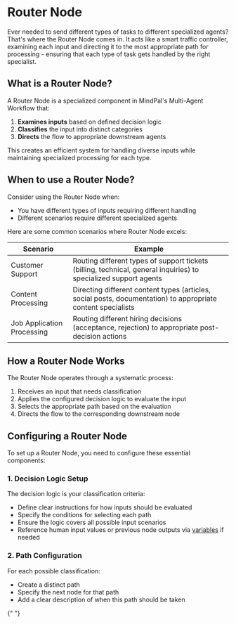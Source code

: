 # Router Node

Ever needed to send different types of tasks to different specialized agents? That's where the Router Node comes in. It acts like a smart traffic controller, examining each input and directing it to the most appropriate path for processing - ensuring that each type of task gets handled by the right specialist.

## What is a Router Node?

A Router Node is a specialized component in MindPal's Multi-Agent Workflow that:

1. **Examines inputs** based on defined decision logic
2. **Classifies** the input into distinct categories
3. **Directs** the flow to appropriate downstream agents

This creates an efficient system for handling diverse inputs while maintaining specialized processing for each type.

## When to use a Router Node?

Consider using the Router Node when:

- You have different types of inputs requiring different handling
- Different scenarios require different specialized agents

Here are some common scenarios where Router Node excels:

| Scenario                   | Example                                                                                                          |
| -------------------------- | ---------------------------------------------------------------------------------------------------------------- |
| Customer Support           | Routing different types of support tickets (billing, technical, general inquiries) to specialized support agents |
| Content Processing         | Directing different content types (articles, social posts, documentation) to appropriate content specialists     |
| Job Application Processing | Routing different hiring decisions (acceptance, rejection) to appropriate post-decision actions                  |

## How a Router Node Works

The Router Node operates through a systematic process:

1. Receives an input that needs classification
2. Applies the configured decision logic to evaluate the input
3. Selects the appropriate path based on the evaluation
4. Directs the flow to the corresponding downstream node

## Configuring a Router Node

To set up a Router Node, you need to configure these essential components:

### 1. Decision Logic Setup

The decision logic is your classification criteria:

- Define clear instructions for how inputs should be evaluated
- Specify the conditions for selecting each path
- Ensure the logic covers all possible input scenarios
- Reference human input values or previous node outputs via [variables](/workflow/build/variables) if needed

### 2. Path Configuration

For each possible classification:

- Create a distinct path
- Specify the next node for that path
- Add a clear description of when this path should be taken


<PageFooter />{" "}
